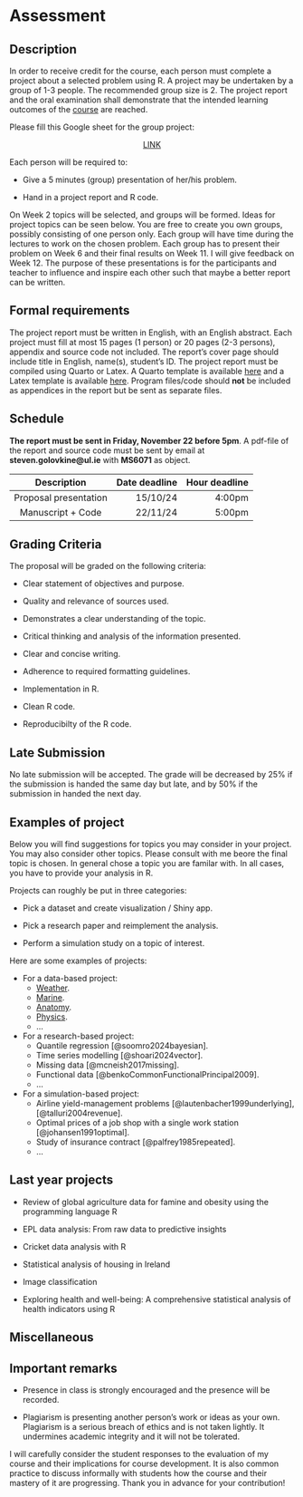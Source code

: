 # Assessment

## Description


In order to receive credit for the course, each person must complete a project about a selected problem using R. A project may be undertaken by a group of 1-3 people. The recommended group size is 2. The project report and the oral examination shall demonstrate that the intended learning outcomes of the [course](/information/overview.qmd) are reached. 


Please fill this Google sheet for the group project:

<center>[LINK](https://docs.google.com/spreadsheets/d/1f-UrPNahYLqjcTAoHOrhbr95mFoPksRxuwZTlJRRYgc/edit?usp=sharing)</center>



Each person will be required to:

* Give a 5 minutes (group) presentation of her/his problem.

* Hand in a project report and R code.


On Week 2 topics will be selected, and groups will be formed. Ideas for project topics can be seen below. You are free to create you own groups, possibly consisting of one person only. Each group will have time during the lectures to work on the chosen problem. Each group has to present their problem on Week 6 and their final results on Week 11. I will give feedback on Week 12. The purpose of these presentations is for the participants and teacher to influence and inspire each other such that maybe a better report can be written.

## Formal requirements

The project report must be written in English, with an English abstract. Each project must fill at most 15 pages (1 person) or 20 pages (2-3 persons), appendix and source code not included. The report's cover page should include title in English, name(s), student's ID. The project report must be compiled using Quarto or Latex. A Quarto template is available [here](/information/templates/template_quarto.zip) and a Latex template is available [here](/information/templates/template_latex.zip). Program files/code should **not** be included as appendices in the report but be sent as separate files.


## Schedule

**The report must be sent in Friday, November 22 before 5pm**. A pdf-file of the report and source code must be sent by email at **steven.golovkine@ul.ie** with **MS6071** as object.

| Description | Date deadline | Hour deadline |
|:------:|--------:|--------:|
| Proposal presentation | 15/10/24 | 4:00pm |
| Manuscript + Code | 22/11/24 | 5:00pm |


## Grading Criteria

The proposal will be graded on the following criteria:

* Clear statement of objectives and purpose.

* Quality and relevance of sources used.

* Demonstrates a clear understanding of the topic.

* Critical thinking and analysis of the information presented.

* Clear and concise writing.

* Adherence to required formatting guidelines.

* Implementation in R.

* Clean R code.

* Reproducibilty of the R code.


## Late Submission 

No late submission will be accepted. The grade will be decreased by 25% if the submission is handed the same day but late, and by 50% if the submission in handed the next day.


## Examples of project

Below you will find suggestions for topics you may consider in your project. You may also consider other topics. Please consult with me beore the final topic is chosen. In general chose a topic you are familar with. In all cases, you have to provide your analysis in R.


Projects can roughly be put in three categories:

* Pick a dataset and create visualization / Shiny app.

* Pick a research paper and reimplement the analysis.

* Perform a simulation study on a topic of interest. 

Here are some examples of projects:

* For a data-based project:
    - [Weather](https://github.com/taohan10200/WEATHER-5K).
    - [Marine](https://data.marine.copernicus.eu/products).
    - [Anatomy](https://physionet.org/about/database/).
    - [Physics](http://opendata.cern.ch).
    - ...

* For a research-based project:
    - Quantile regression [@soomro2024bayesian].
    - Time series modelling [@shoari2024vector].
    - Missing data [@mcneish2017missing].
    - Functional data [@benkoCommonFunctionalPrincipal2009].
    - ...

* For a simulation-based project:
    - Airline yield-management problems [@lautenbacher1999underlying],[@talluri2004revenue].
    - Optimal prices of a job shop with a single work station [@johansen1991optimal].
    - Study of insurance contract [@palfrey1985repeated].
    - ...


## Last year projects

* Review of global agriculture data for famine and obesity using the programming language R

* EPL data analysis: From raw data to predictive insights

* Cricket data analysis with R

* Statistical analysis of housing in Ireland

* Image classification

* Exploring health and well-being: A comprehensive statistical analysis of health indicators using R


## Miscellaneous

::: {.callout-important}
## Important remarks

* Presence in class is strongly encouraged and the presence will be recorded.

* Plagiarism is presenting another person’s work or ideas as your own. Plagiarism is a serious breach of ethics and is not taken lightly. It undermines academic integrity and it will not be tolerated.

:::

I will carefully consider the student responses to the evaluation of my course and their implications for course development. It is also common practice to discuss informally with students how the course and their mastery of it are progressing. Thank you in advance for your contribution!